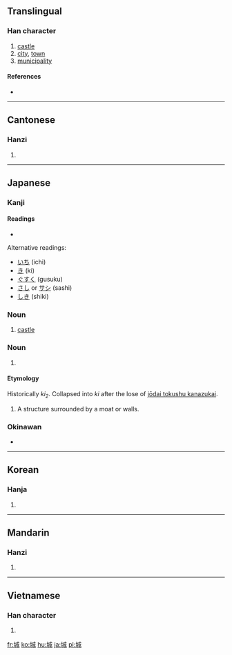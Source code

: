 ==Translingual==

===Han character===
{{Han char|rn=32|rad=土|as=06|sn=9|four=4315<sub>0</sub>|canj=土戈竹尸 (GIHS)}}

# [[castle]]
# [[city]], [[town]]
# [[municipality]]

====References====
* {{Han ref|kx=0229.320|dkj=05086|dj=0465.220|hdz=10438.070|uh=57CE|ud=22478|bh=ABB0|bd=43952}}

----

==Cantonese==

===Hanzi===
{{yue-hanzi|jyut=|y=[[sing4]]}}

# {{defn|Cantonese}}

----

==Japanese==

===Kanji===
{{ja-kanji|grade=6|rs=土06}}

====Readings====
* {{ja-readings|on=[[じょう]] (jō)|kun=[[しろ]] (shiro)}}

Alternative readings:
* [[いち]] (ichi)
* [[き]] (ki)
* [[ぐすく]] (gusuku)
* [[さし]] or [[サシ]] (sashi)
* [[しき]] (shiki)

===Noun===
{{ja-noun|k|hira=しろ|rom=shiro}}

# [[castle]]

===Noun===
{{ja-noun|k|hira=き|rom=ki}}

# {{defn|Japanese}}

====Etymology====
{{rfc-level|Etymology not at level 3}}

Historically ''ki<sub>2</sub>''. Collapsed into ''ki'' after the lose of [[w:Jōdai Tokushu Kanazukai|jōdai tokushu kanazukai]].

# A structure surrounded by a moat or walls.

===Okinawan===
* {{ja-readings|kun=[[ぐすく]] (gusuku)}}

----

==Korean==

===Hanja===
{{ko-hanja|hangeul=성|rv=seong|mr=sŏng}}

# {{defn|Korean}}

----

==Mandarin==

===Hanzi===
{{cmn-hanzi|pin=[[chéng]] ([[cheng2]])|wg=[[ch'eng2|ch'eng<sup>2</sup>]]}}

# {{defn|Mandarin}}

----

==Vietnamese==

===Han character===
{{vi-hantu|thành}}

# {{defn|Vietnamese}}

[[fr:城]]
[[ko:城]]
[[hu:城]]
[[ja:城]]
[[pl:城]]